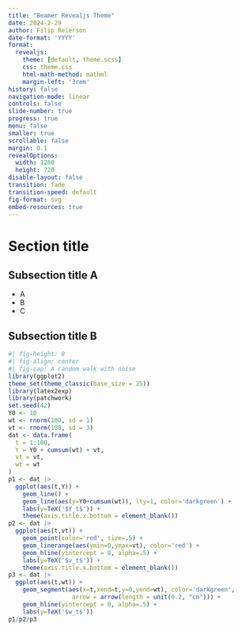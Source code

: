 ```yaml
---
title: "Beamer Revealjs Theme"
date: 2024-2-29
author: Filip Reierson
date-format: 'YYYY'
format: 
  revealjs:
    theme: [default, theme.scss]
    css: theme.css
    html-math-method: mathml
    margin-left: '3rem'
history: false
navigation-mode: linear
controls: false
slide-number: true
progress: true
menu: false
smaller: true
scrollable: false
margin: 0.1
revealOptions:
  width: 1280
  height: 720
disable-layout: false
transition: fade
transition-speed: default
fig-format: svg
embed-resources: true
---
```


# Section title

## Subsection title A

-   A
-   B
-   C

## Subsection title B

```r
#| fig-height: 8
#| fig-align: center
#| fig-cap: A random walk with noise
library(ggplot2)
theme_set(theme_classic(base_size = 25))
library(latex2exp)
library(patchwork)
set.seed(42)
Y0 <- 10
wt <- rnorm(100, sd = 1)
vt <- rnorm(100, sd = 3)
dat <- data.frame(
  t = 1:100,
  Y = Y0 + cumsum(wt) + vt,
  vt = vt,
  wt = wt
)
p1 <- dat |>
  ggplot(aes(t,Y)) +
    geom_line() +
    geom_line(aes(y=Y0+cumsum(wt)), lty=1, color='darkgreen') +
    labs(y=TeX('$Y_t$')) +
    theme(axis.title.x.bottom = element_blank())
p2 <- dat |>
  ggplot(aes(t,vt)) +
    geom_point(color='red', size=.5) +
    geom_linerange(aes(ymin=0,ymax=vt), color='red') +
    geom_hline(yintercept = 0, alpha=.5) +
    labs(y=TeX('$v_t$')) +
    theme(axis.title.x.bottom = element_blank())
p3 <- dat |>
  ggplot(aes(t,wt)) +
    geom_segment(aes(x=t,xend=t,y=0,yend=wt), color='darkgreen',
                  arrow = arrow(length = unit(0.2, "cm"))) +
    geom_hline(yintercept = 0, alpha=.5) +
    labs(y=TeX('$w_t$'))
p1/p2/p3
```







